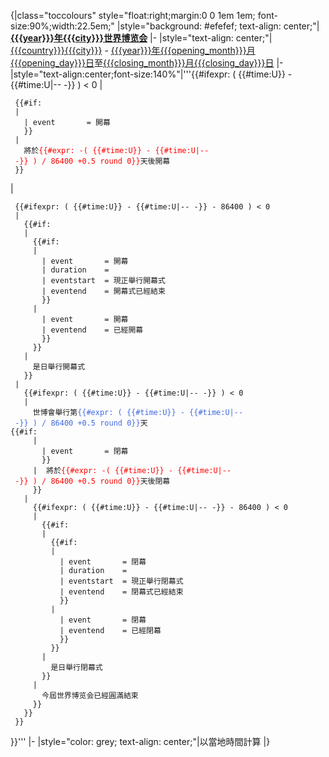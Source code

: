 <noinclude>{{esoteric}}</noinclude><includeonly>{|class="toccolours" style="float:right;margin:0 0 1em 1em; font-size:90%;width:22.5em;"
|style="background: #efefef; text-align: center;"|'''[[{{{year}}}年{{{city}}}世界博览会]]'''
|-
|style="text-align: center;"|[[{{{country}}}]][[{{{city}}}]] - [[{{{year}}}年]][[{{{opening_month}}}月{{{opening_day}}}日]]至[[{{{closing_month}}}月{{{closing_day}}}日]]
|-
|style="text-align:center;font-size:140%"|'''{{#ifexpr: ( {{#time:U}} - {{#time:U|{{{year}}}-{{{opening_month}}}-{{{opening_day}}} -{{{utc_offset}}}}} ) < 0
| <!-- Before the Opening Day -->
  {{#if:{{{opening_time|}}}
  | <!-- Opening time is known -->{{Countdown
    | timecode    = {{#time:U|{{{year}}}-{{{opening_month}}}-{{{opening_day}}} {{{opening_time}}} -{{{utc_offset}}}}}
    | event       = 開幕
    }}
  | <!-- Opening time is unknown -->
    將於<span style="color: red">{{#expr: -( {{#time:U}} - {{#time:U|{{{year}}}-{{{opening_month}}}-{{{opening_day}}} -{{{utc_offset}}}}} ) / 86400 +0.5 round 0}}</span>天後開幕
  }}
| <!-- Not before the Opening Day -->
  {{#ifexpr: ( {{#time:U}} - {{#time:U|{{{year}}}-{{{opening_month}}}-{{{opening_day}}} -{{{utc_offset}}}}} - 86400 ) < 0
  | <!-- On the Opening day -->
    {{#if:{{{opening_time|}}}
    | <!-- Opening time is known -->
      {{#if:{{{opening_duration|}}}
      | <!-- Duration of the Opening Ceremony is known -->{{Countdown
        | timecode    = {{#time:U|{{{year}}}-{{{opening_month}}}-{{{opening_day}}} {{{opening_time}}} -{{{utc_offset}}}}}
        | event       = 開幕
        | duration    = {{{opening_duration}}}
        | eventstart  = 現正舉行開幕式
        | eventend    = 開幕式已經結束
        }}
      | <!-- Duration of the Opening Ceremony is unknown -->{{Countdown
        | timecode    = {{#time:U|{{{year}}}-{{{opening_month}}}-{{{opening_day}}} {{{opening_time}}} -{{{utc_offset}}}}}
        | event       = 開幕
        | eventend    = 已經開幕
        }}
      }}
    | <!-- Opening time is unknown -->
      是日舉行開幕式
    }}
  | <!-- After the Opening day -->
    {{#ifexpr: ( {{#time:U}} - {{#time:U|{{{year}}}-{{{closing_month}}}-{{{closing_day}}} -{{{utc_offset}}}}} ) < 0
    | <!-- Before the closing Day -->
      世博會舉行第<span style="color: royalblue">{{#expr: ( {{#time:U}} - {{#time:U|{{{year}}}-{{{opening_month}}}-{{{opening_day}}} -{{{utc_offset}}}}} ) / 86400 +0.5 round 0}}</span>天<br />
{{#if:{{{closing_time|}}}
      | <!-- closing time is known -->{{Countdown
        | timecode    = {{#time:U|{{{year}}}-{{{closing_month}}}-{{{closing_day}}} {{{closing_time}}} -{{{utc_offset}}}}}
        | event       = 閉幕
        }}
      | <!-- closing time is unknown -->將於<span style="color: red">{{#expr: -( {{#time:U}} - {{#time:U|{{{year}}}-{{{closing_month}}}-{{{closing_day}}} -{{{utc_offset}}}}} ) / 86400 +0.5 round 0}}</span>天後閉幕
      }}
    | <!-- Not before the closing Day -->
      {{#ifexpr: ( {{#time:U}} - {{#time:U|{{{year}}}-{{{closing_month}}}-{{{closing_day}}} -{{{utc_offset}}}}} - 86400 ) < 0
      | <!-- On the closing day -->
        {{#if:{{{closing_time|}}}
        | <!-- closing time is known -->
          {{#if:{{{closing_duration|}}}
          | <!-- Duration of the closing Ceremony is known -->{{Countdown
            | timecode    = {{#time:U|{{{year}}}-{{{closing_month}}}-{{{closing_day}}} {{{closing_time}}} -{{{utc_offset}}}}}
            | event       = 閉幕
            | duration    = {{{closing_duration}}}
            | eventstart  = 現正舉行閉幕式
            | eventend    = 閉幕式已經結束
            }}
          | <!-- Duration of the closing Ceremony is unknown -->{{Countdown
            | timecode    = {{#time:U|{{{year}}}-{{{closing_month}}}-{{{closing_day}}} {{{closing_time}}} -{{{utc_offset}}}}}
            | event       = 閉幕
            | eventend    = 已經閉幕
            }}
          }}
        | <!-- closing time is unknown -->
          是日舉行閉幕式
        }}
      | <!-- After the closing day -->
        今屆世界博览会已經圓滿結束
      }}
    }}
  }}
}}'''
|-
|style="color: grey; text-align: center;"|以當地時間計算
|}</includeonly><noinclude>
{{Template doc}}
</noinclude>